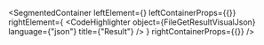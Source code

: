 
<SegmentedContainer
  leftElement={<FileGetResultDesc />}
  leftContainerProps={{}}
  rightElement={
    <CodeHighlighter
      object={FileGetResultVisualJson}
      language={"json"}
      title={"Result"}
    />
  }
  rightContainerProps={{}}
/>
